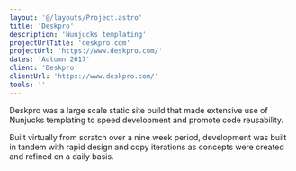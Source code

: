 ```yaml
---
layout: '@/layouts/Project.astro'
title: 'Deskpro'
description: 'Nunjucks templating'
projectUrlTitle: 'deskpro.com'
projectUrl: 'https://www.deskpro.com/'
dates: 'Autumn 2017'
client: 'Deskpro'
clientUrl: 'https://www.deskpro.com/'
tools: ''
---
```


Deskpro was a large scale static site build that made extensive use of Nunjucks templating to speed development and promote code reusability.

Built virtually from scratch over a nine week period, development was built in tandem with rapid design and copy iterations as concepts were created and refined on a daily basis.
